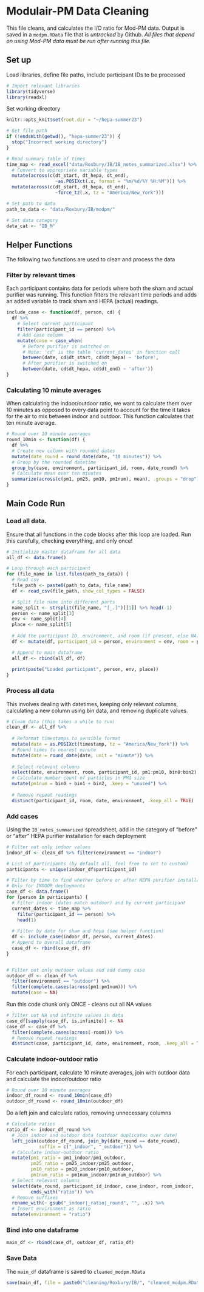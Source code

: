 # Modulair-PM Data Cleaning
This file cleans, and calculates the I/O ratio for Mod-PM data. Output is saved in a `modpm.RData` file that is *untracked* by Github. *All files that depend on using Mod-PM data must be run after running this file.*


## Set up
Load libraries, define file paths, include participant IDs to be processed
```r
# Import relevant libraries
library(tidyverse)
library(readxl)
```
Set working directory
```r
knitr::opts_knit$set(root.dir = "~/hepa-summer23")
```

```r
# Get file path
if (!endsWith(getwd(), "hepa-summer23")) {
  stop("Incorrect working directory")
}
```

```r
# Read summary table of times
time_map <- read_excel("data/Roxbury/IB/IB_notes_summarized.xlsx") %>%
  # Convert to appropriate variable types
  mutate(across(c(dt_start, dt_hepa, dt_end), 
                  ~as.POSIXct(.x, format = "%m/%d/%Y %H:%M"))) %>%
  mutate(across(c(dt_start, dt_hepa, dt_end), 
                  ~force_tz(.x, tz = "America/New_York")))
```


```r
# Set path to data
path_to_data <- "data/Roxbury/IB/modpm/"

# Set data category
data_cat <- "IB_M"
```

## Helper Functions
The following two functions are used to clean and process the data

### Filter by relevant times
Each participant contains data for periods where both the sham and actual purifier was running. This function filters the relevant time periods and adds an added variable to track sham and HEPA (actual) readings.
```r
include_case <- function(df, person, cd) {
  df %>%
    # Select current participant
    filter(participant_id == person) %>%
    # Add case column
    mutate(case = case_when(
      # Before purifier is switched on
      # Note: 'cd' is the table 'current_dates' in function call
      between(date, cd$dt_start, cd$dt_hepa) ~ 'before',
      # After purifier is switched on
      between(date, cd$dt_hepa, cd$dt_end) ~ 'after'))
}
```

### Calculating 10 minute averages
When calculating the indoor/outdoor ratio, we want to calculate them over 10 minutes as opposed to every data point to account for the time it takes for the air to mix between indoor and outdoor. This function calculates that ten minute average.
```r
# Round over 10 minute averages
round_10min <- function(df) {
  df %>%
  # Create new column with rounded dates
  mutate(date_round = round_date(date, "10 minutes")) %>%
  # Group by the rounded datetime
  group_by(case, environment, participant_id, room, date_round) %>%
  # Calculate mean over ten minutes
  summarize(across(c(pm1, pm25, pm10, pm1num), mean), .groups = "drop")
}

```

## Main Code Run
### Load all data. 
Ensure that all functions in the code blocks after this loop are loaded. Run this carefully, checking everything, and only once!
```r
# Initialize master dataframe for all data
all_df <- data.frame()

# Loop through each participant
for (file_name in list.files(path_to_data)) {
  # Read csv
  file_path <- paste0(path_to_data, file_name)
  df <- read_csv(file_path, show_col_types = FALSE)

  # Split file name into different parts
  name_split <- strsplit(file_name, "[_.]")[[1]] %>% head(-1)
  person <- name_split[3]
  env <- name_split[4]
  place <- name_split[5]
  
  # Add the participant ID, environment, and room (if present, else NA)
  df <- mutate(df, participant_id = person, environment = env, room = place)

  # Append to main dataframe
  all_df <- rbind(all_df, df)
  
  print(paste("Loaded participant", person, env, place))
}
```

### Process all data
This involves dealing with datetimes, keeping only relevant columns, calculating a new column using bin data, and removing duplicate values.
```r
# Clean data (this takes a while to run)
clean_df <- all_df %>%
  
  # Reformat timestamps to sensible format
  mutate(date = as.POSIXct(timestamp, tz = "America/New_York")) %>%
  # Round times to nearest minute
  mutate(date = round_date(date, unit = "minute")) %>%
  
  # Select relevant columns
  select(date, environment, room, participant_id, pm1:pm10, bin0:bin2) %>%
  # Calculate number count of particles in PM1 size
  mutate(pm1num = bin0 + bin1 + bin2, .keep = "unused") %>%
  
  # Remove repeat readings
  distinct(participant_id, room, date, environment, .keep_all = TRUE)
```

### Add cases
Using the `IB_notes_summarized` spreadsheet, add in the category of "before" or "after" HEPA purifier installation for each deployment
```r
# Filter out only indoor values
indoor_df <- clean_df %>% filter(environment == "indoor")

# List of participants (by default all, feel free to set to custom)
participants <- unique(indoor_df$participant_id)

# Filter by time to find whether before or after HEPA purifier installation
# Only for INDOOR deployments
case_df <- data.frame()
for (person in participants) {
  # Filter indoor (dates match outdoor) and by current participant
  current_dates <- time_map %>%
    filter(participant_id == person) %>% 
    head(1)
  
  # Filter by date for sham and hepa (see helper function)
  df <- include_case(indoor_df, person, current_dates)
  # Append to overall dataframe
  case_df <- rbind(case_df, df)
}


# Filter out only outdoor values and add dummy case
outdoor_df <- clean_df %>% 
  filter(environment == "outdoor") %>%
  filter(complete.cases(across(pm1:pm1num))) %>%
  mutate(case = NA)
```

Run this code chunk only ONCE - cleans out all NA values
```r
# filter out NA and infinite values in data
case_df[sapply(case_df, is.infinite)] <- NA
case_df <- case_df %>%
  filter(complete.cases(across(-room))) %>%
  # Remove repeat readings
  distinct(case, participant_id, date, environment, room, .keep_all = TRUE)
```


### Calculate indoor-outdoor ratio
For each participant, calculate 10 minute averages, join with outdoor data and calculate the indoor/outdoor ratio
```r
# Round over 10 minute averages
indoor_df_round <- round_10min(case_df)
outdoor_df_round <- round_10min(outdoor_df)
```

Do a left join and calculate ratios, removing unnecessary columns
```r
# Calculate ratios
ratio_df <- indoor_df_round %>% 
  # Join indoor and outdoor data (outdoor duplicates over date)
  left_join(outdoor_df_round, join_by(date_round == date_round), 
            suffix = c("_indoor", "_outdoor")) %>%
  # Calculate indoor-outdoor ratio
  mutate(pm1_ratio = pm1_indoor/pm1_outdoor, 
         pm25_ratio = pm25_indoor/pm25_outdoor, 
         pm10_ratio = pm10_indoor/pm10_outdoor, 
         pm1num_ratio = pm1num_indoor/pm1num_outdoor) %>%
  # Select relevant columns
  select(date_round, participant_id_indoor, case_indoor, room_indoor, 
         ends_with("ratio")) %>%
  # Remove suffixes
  rename_with(~ gsub("_indoor|_ratio|_round", "", .x)) %>%
  # Insert environment as ratio
  mutate(environment = "ratio")
```

### Bind into one dataframe
```r
main_df <- rbind(case_df, outdoor_df, ratio_df) 
```

### Save Data
The `main_df` dataframe is saved to `cleaned_modpm.RData`
```r
save(main_df, file = paste0("cleaning/Roxbury/IB/", "cleaned_modpm.RData"))
```
